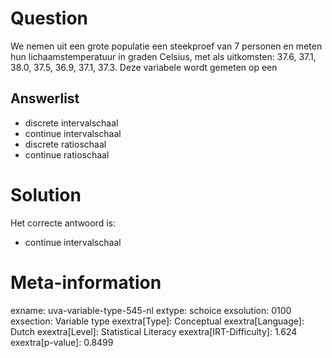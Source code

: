Question
========

We nemen uit een grote populatie een steekproef van 7 personen en meten
hun lichaamstemperatuur in graden Celsius, met als uitkomsten: 37.6,
37.1, 38.0, 37.5, 36.9, 37.1, 37.3. Deze variabele wordt gemeten op een

Answerlist
----------

* discrete intervalschaal
* continue intervalschaal
* discrete ratioschaal
* continue ratioschaal

Solution
========

Het correcte antwoord is: 

* continue intervalschaal

Meta-information
================
exname: uva-variable-type-545-nl
extype: schoice
exsolution: 0100
exsection: Variable type
exextra[Type]: Conceptual
exextra[Language]: Dutch
exextra[Level]: Statistical Literacy
exextra[IRT-Difficulty]: 1.624
exextra[p-value]: 0.8499
